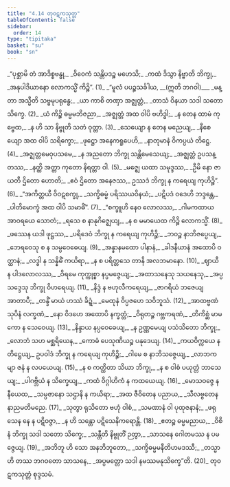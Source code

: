 ```yaml
---
title: "4.14 တုဝဋကသုတ္တ"
tableOfContents: false
sidebar:
  order: 14
type: "tipitaka"
basket: "su"
book: "sn"
---
```



<DynamicBreadcrumb />

<Division number="922" book="sn" e="ch" v="18" p="421">

<Paragraph number="1096" type="verses" book="sn">
_“ပုစ္ဆာမိ တံ အာဒိစ္စဗန္ဓု,_  
_ဝိဝေကံ သန္တိပဒဉ္စ မဟေသိ;_  
_ကထံ ဒိသွာ နိဗ္ဗာတိ ဘိက္ခု,_  
_အနုပါဒိယာနော လောကသ္မိံ ကိဉ္စိ”. (1)_  

</Paragraph>

</Division>
<Division number="923" book="sn" e="ch" v="18" p="421">

<Paragraph number="1097" type="verses" book="sn">
_“မူလံ ပပဉ္စသင်္ခါယ, __(ဣတိ ဘဂဝါ)___  
_မန္တာ အသ္မီတိ သဗ္ဗမုပရုန္ဓေ;_  
_ယာ ကာစိ တဏှာ အဇ္ဈတ္တံ,_  
_တာသံ ဝိနယာ သဒါ သတော သိက္ခေ. (2)_  

</Paragraph>

</Division>
<Division number="924" book="sn" e="ch" v="18" p="421">

<Paragraph number="1098" type="verses" book="sn">
_ယံ ကိဉ္စိ ဓမ္မမဘိဇညာ,_  
_အဇ္ဈတ္တံ အထ ဝါပိ ဗဟိဒ္ဓါ;_  
_န တေန ထာမံ ကုဗ္ဗေထ,_  
_န ဟိ သာ နိဗ္ဗုတိ သတံ ဝုတ္တာ. (3)_  

</Paragraph>

</Division>
<Division number="925" book="sn" e="ch" v="18" p="421">

<Paragraph number="1099" type="verses" book="sn">
_သေယျော န တေန မညေယျ,_  
_နီစေယျော အထ ဝါပိ သရိက္ခော;_  
_ဖုဋ္ဌော အနေကရူပေဟိ,_  
_နာတုမာနံ ဝိကပ္ပယံ တိဋ္ဌေ. (4)_  

</Paragraph>

</Division>
<Division number="926" book="sn" e="ch" v="18" p="421">

<Paragraph number="1100" type="verses" book="sn">
_အဇ္ဈတ္တမေဝုပသမေ,_  
_န အညတော ဘိက္ခု သန္တိမေသေယျ;_  
_အဇ္ဈတ္တံ ဥပသန္တဿ,_  
_နတ္ထိ အတ္တာ ကုတော နိရတ္တာ ဝါ. (5)_  

</Paragraph>

</Division>
<Division number="927" book="sn" e="ch" v="18" p="422">

<Paragraph number="1101" type="verses" book="sn">
_မဇ္ဈေ ယထာ သမုဒ္ဒဿ,_  
_ဦမိ နော ဇာယတီ ဌိတော ဟောတိ;_  
_ဧဝံ ဌိတော အနေဇဿ,_  
ဥဿဒံ ဘိက္ခု န ကရေယျ ကုဟိဉ္စိ”. (6)_  

</Paragraph>

</Division>
<Division number="928" book="sn" e="ch" v="18" p="422">

<Paragraph number="1102" type="verses" book="sn">
_“အကိတ္တယီ ဝိဝဋစက္ခု,_  
_သက္ခိဓမ္မံ ပရိဿယဝိနယံ;_  
_ပဋိပဒံ ဝဒေဟိ ဘဒ္ဒန္တေ,_  
_ပါတိမောက္ခံ အထ ဝါပိ သမာဓိံ”. (7)_  

</Paragraph>

</Division>
<Division number="929" book="sn" e="ch" v="18" p="422">

<Paragraph number="1103" type="verses" book="sn">
_“စက္ခူဟိ နေဝ လောလဿ,_  
_ဂါမကထာယ အာဝရယေ သောတံ;_  
_ရသေ စ နာနုဂိဇ္ဈေယျ,_  
_န စ မမာယေထ ကိဉ္စိ လောကသ္မိံ. (8)_  

</Paragraph>

</Division>
<Division number="930" book="sn" e="ch" v="18" p="422">

<Paragraph number="1104" type="verses" book="sn">
_ဖဿေန ယဒါ ဖုဋ္ဌဿ,_  
_ပရိဒေဝံ ဘိက္ခု န ကရေယျ ကုဟိဉ္စိ;_  
_ဘဝဉ္စ နာဘိဇပ္ပေယျ,_  
_ဘေရဝေသု စ န သမ္ပဝေဓေယျ. (9)_  

</Paragraph>

</Division>
<Division number="931" book="sn" e="ch" v="18" p="422">

<Paragraph number="1105" type="verses" book="sn">
_အန္နာနမထော ပါနာနံ,_  
_ခါဒနီယာနံ အထောပိ ဝတ္ထာနံ;_  
_လဒ္ဓါ န သန္နိဓိံ ကယိရာ,_  
_န စ ပရိတ္တသေ တာနိ အလဘမာနော. (10)_  

</Paragraph>

</Division>
<Division number="932" book="sn" e="ch" v="18" p="422">

<Paragraph number="1106" type="verses" book="sn">
_ဈာယီ န ပါဒလောလဿ,_  
_ဝိရမေ ကုက္ကုစ္စာ နပ္ပမဇ္ဇေယျ;_  
_အထာသနေသု သယနေသု,_  
_အပ္ပသဒ္ဒေသု ဘိက္ခု ဝိဟရေယျ. (11)_  

</Paragraph>

</Division>
<Division number="933" book="sn" e="ch" v="18" p="422">

<Paragraph number="1107" type="verses" book="sn">
_နိဒ္ဒံ န ဗဟုလီကရေယျ,_  
_ဇာဂရိယံ ဘဇေယျ အာတာပီ;_  
_တန္ဒိံ မာယံ ဟဿံ ခိဍ္ဍံ,_  
_မေထုနံ ဝိပ္ပဇဟေ သဝိဘူသံ. (12)_  

</Paragraph>

</Division>
<Division number="934" book="sn" e="ch" v="18" p="423">

<Paragraph number="1108" type="verses" book="sn">
_အာထဗ္ဗဏံ သုပိနံ လက္ခဏံ,_  
_နော ဝိဒဟေ အထောပိ နက္ခတ္တံ;_  
_ဝိရုတဉ္စ ဂဗ္ဘကရဏံ,_  
_တိကိစ္ဆံ မာမကော န သေဝေယျ. (13)_  

</Paragraph>

</Division>
<Division number="935" book="sn" e="ch" v="18" p="423">

<Paragraph number="1109" type="verses" book="sn">
_နိန္ဒာယ နပ္ပဝေဓေယျ,_  
_န ဥဏ္ဏမေယျ ပသံသိတော ဘိက္ခု;_  
_လောဘံ သဟ မစ္ဆရိယေန,_  
_ကောဓံ ပေသုဏိယဉ္စ ပနုဒေယျ. (14)_  

</Paragraph>

</Division>
<Division number="936" book="sn" e="ch" v="18" p="423">

<Paragraph number="1110" type="verses" book="sn">
_ကယဝိက္ကယေ န တိဋ္ဌေယျ,_  
ဥပဝါဒံ ဘိက္ခု န ကရေယျ ကုဟိဉ္စိ;_  
_ဂါမေ စ နာဘိသဇ္ဇေယျ,_  
_လာဘကမျာ ဇနံ န လပယေယျ. (15)_  

</Paragraph>

</Division>
<Division number="937" book="sn" e="ch" v="18" p="423">

<Paragraph number="1111" type="verses" book="sn">
_န စ ကတ္ထိတာ သိယာ ဘိက္ခု,_  
_န စ ဝါစံ ပယုတ္တံ ဘာသေယျ;_  
_ပါဂဗ္ဘိယံ န သိက္ခေယျ,_  
_ကထံ ဝိဂ္ဂါဟိကံ န ကထယေယျ. (16)_  

</Paragraph>

</Division>
<Division number="938" book="sn" e="ch" v="18" p="423">

<Paragraph number="1112" type="verses" book="sn">
_မောသဝဇ္ဇေ န နီယေထ,_  
_သမ္ပဇာနော သဌာနိ န ကယိရာ;_  
_အထ ဇီဝိတေန ပညာယ,_  
_သီလဗ္ဗတေန နာညမတိမညေ. (17)_  

</Paragraph>

</Division>
<Division number="939" book="sn" e="ch" v="18" p="423">

<Paragraph number="1113" type="verses" book="sn">
_သုတွာ ရုသိတော ဗဟုံ ဝါစံ,_  
_သမဏာနံ ဝါ ပုထုဇနာနံ;_  
_ဖရုသေန နေ န ပဋိဝဇ္ဇာ,_  
_န ဟိ သန္တော ပဋိသေနိကရောန္တိ. (18)_  

</Paragraph>

</Division>
<Division number="940" book="sn" e="ch" v="18" p="423">

<Paragraph number="1114" type="verses" book="sn">
_ဧတဉ္စ ဓမ္မမညာယ,_  
_ဝိစိနံ ဘိက္ခု သဒါ သတော သိက္ခေ;_  
_သန္တီတိ နိဗ္ဗုတိံ ဉတွာ,_  
_သာသနေ ဂေါတမဿ န ပမဇ္ဇေယျ. (19)_  

</Paragraph>

</Division>
<Division number="941" book="sn" e="ch" v="18" p="424">

<Paragraph number="1115" type="verses" book="sn">
_အဘိဘူ ဟိ သော အနဘိဘူတော,_  
_သက္ခိဓမ္မမနီတိဟမဒဿီ;_  
_တသ္မာ ဟိ တဿ ဘဂဝတော သာသနေ,_  
_အပ္ပမတ္တော သဒါ နမဿမနုသိက္ခေ”တိ. (20)_  


</Paragraph>
</Division>

<Paragraph number="1116" type="center" book="sn">
တုဝဋကသုတ္တံ စုဒ္ဒသမံ.
</Paragraph>